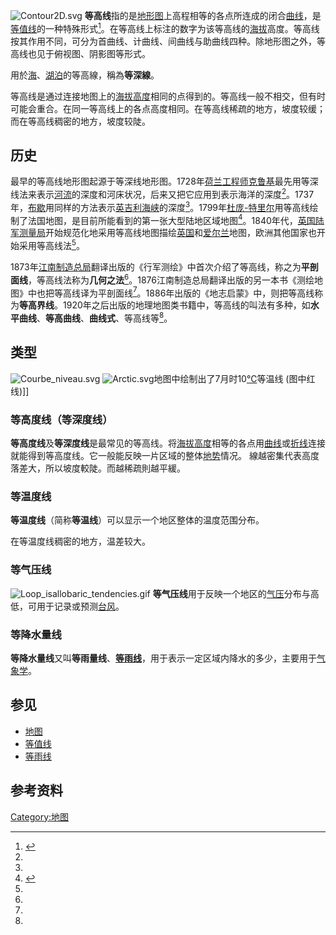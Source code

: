 [[File:Contour2D.svg|thumb]]
'''等高线'''指的是[[地形图|地形图]]上高程相等的各点所连成的闭合[[曲线|曲线]]，是[[等值线|等值线]]的一种特殊形式<ref name=abstract9440>{{cite journal|author1=张佳静|title=“等高线”一词的来源与确定|journal=中国科技术语|date=2005|volume=17|issue=4|pages=44-48|url=http://www.term.org.cn/CN/abstract/abstract9440.shtml|accessdate=2015-12-14|archive-date=2020-09-18|archive-url=https://web.archive.org/web/20200918095024/http://www.term.org.cn/CN/abstract/abstract9440.shtml|dead-url=no}}</ref>。在等高线上标注的数字为该等高线的[[海拔|海拔]]高度。等高线按其作用不同，可分为首曲线、计曲线、间曲线与助曲线四种。除地形图之外，等高线也见于俯视图、阴影图等形式。

用於[[海|海]]、[[湖泊|湖泊]]的等高線，稱為'''等深線'''。

等高线是通过连接地图上的[[海拔高度|海拔高度]]相同的点得到的。等高线一般不相交，但有时可能会重合。在同一等高线上的各点高度相同。在等高线稀疏的地方，坡度较缓；而在等高线稠密的地方，坡度较陡。

== 历史 ==
最早的等高线地形图起源于等深线地形图。1728年[[荷兰|荷兰]][[工程师|工程师]][[克鲁基|克鲁基]]最先用等深线法来表示[[河流|河流]]的深度和河床状况，后来又把它应用到表示海洋的深度<ref name=abstract9440 />。1737年，[[布歇|布歇]]用同样的方法表示[[英吉利海峡|英吉利海峡]]的深度<ref name=abstract9440 />。1799年[[杜庞-特里尔|杜庞-特里尔]]用等高线绘制了法国地图，是目前所能看到的第一张大型陆地区域地图<ref>{{cite book|author1=查尔斯·辛格|title=技术史：第四卷|date=2004|publisher=上海科技教育出版社|isbn=9787542834560|pages=415－416}}</ref>。1840年代，[[英国陆军测量局|英国陆军测量局]]开始规范化地采用等高线地图描绘[[英国|英国]]和[[爱尔兰|爱尔兰]]地图，欧洲其他国家也开始采用等高线法<ref name=abstract9440 />。 

1873年[[江南制造总局|江南制造总局]]翻译出版的《行军测绘》中首次介绍了等高线，称之为'''平剖面线'''，等高线法称为'''几何之法'''<ref name=abstract9440 />。1876江南制造总局翻译出版的另一本书《测绘地图》中也把等高线译为平剖面线<ref name=abstract9440 />。1886年出版的《地志启蒙》中，则把等高线称为'''等高界线'''。1920年之后出版的地理地图类书籍中，等高线的叫法有多种，如'''水平曲线'''、'''等高曲线'''、'''曲线式'''、等高线等<ref name=abstract9440 />。

== 类型 ==
[[File:Courbe_niveau.svg|thumb]]
[[File:Arctic.svg|thumb]]地图中绘制出了7月时10[[摄氏度|℃]]等温线 (图中红线)]]
=== 等高度线（等深度线） ===
'''等高度线'''及'''等深度线'''是最常见的等高线。将[[海拔高度|海拔高度]]相等的各点用[[曲线|曲线]]或[[折线|折线]]连接就能得到等高度线。它一般能反映一片区域的整体[[地势|地势]]情况。
線越密集代表高度落差大，所以坡度較陡。而越稀疏則越平緩。

=== 等温度线 ===
'''等温度线'''（简称'''等温线'''）可以显示一个地区整体的温度范围分布。

在等温度线稠密的地方，温差较大。

=== 等气压线 ===
[[File:Loop_isallobaric_tendencies.gif|thumb]]
'''等气压线'''用于反映一个地区的[[气压|气压]]分布与高低，可用于记录或预测[[台风|台风]]。

=== 等降水量线 ===
'''等降水量线'''又叫'''等雨量线'''、'''[[等雨线|等雨线]]'''，用于表示一定区域内降水的多少，主要用于[[气象学|气象学]]。

== 参见 ==
*[[地图|地图]]
*[[等值线|等值线]]
*[[等雨线|等雨线]]

== 参考资料 ==
{{reflist}}
[[Category:地图|Category:地图]]